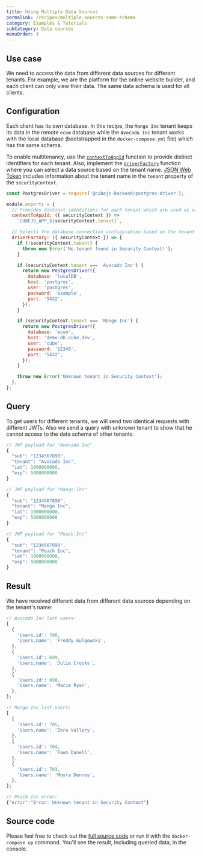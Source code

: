 ```yaml
---
title: Using Multiple Data Sources
permalink: /recipes/multiple-sources-same-schema
category: Examples & Tutorials
subCategory: Data sources
menuOrder: 3
---
```


## Use case

We need to access the data from different data sources for different tenants.
For example, we are the platform for the online website builder, and each client
can only view their data. The same data schema is used for all clients.

## Configuration

Each client has its own database. In this recipe, the `Mango Inc` tenant keeps
its data in the remote `ecom` database while the `Avocado Inc` tenant works with
the local database (bootstrapped in the `docker-compose.yml` file) which has the
same schema.

To enable multitenancy, use the
[`contextToAppId`](https://cube.dev/docs/config#options-reference-context-to-app-id)
function to provide distinct identifiers for each tenant. Also, implement the
[`driverFactory`](https://cube.dev/docs/config#options-reference-driver-factory)
function where you can select a data source based on the tenant name.
[JSON Web Token](https://cube.dev/docs/security) includes information about the
tenant name in the `tenant` property of the `securityContext`.

```javascript
const PostgresDriver = require('@cubejs-backend/postgres-driver');

module.exports = {
  // Provides distinct identifiers for each tenant which are used as caching keys
  contextToAppId: ({ securityContext }) =>
    `CUBEJS_APP_${securityContext.tenant}`,

  // Selects the database connection configuration based on the tenant name
  driverFactory: ({ securityContext }) => {
    if (!securityContext.tenant) {
      throw new Error('No tenant found in Security Context!');
    }

    if (securityContext.tenant === 'Avocado Inc') {
      return new PostgresDriver({
        database: 'localDB',
        host: 'postgres',
        user: 'postgres',
        password: 'example',
        port: '5432',
      });
    }

    if (securityContext.tenant === 'Mango Inc') {
      return new PostgresDriver({
        database: 'ecom',
        host: 'demo-db.cube.dev',
        user: 'cube',
        password: '12345',
        port: '5432',
      });
    }

    throw new Error('Unknown tenant in Security Context');
  },
};
```

## Query

To get users for different tenants, we will send two identical requests with
different JWTs. Also we send a query with unknown tenant to show that he cannot
access to the data schema of other tenants.

```javascript
// JWT payload for "Avocado Inc"
{
  "sub": "1234567890",
  "tenant": "Avocado Inc",
  "iat": 1000000000,
  "exp": 5000000000
}
```

```javascript
// JWT payload for "Mango Inc"
{
  "sub": "1234567890",
  "tenant": "Mango Inc",
  "iat": 1000000000,
  "exp": 5000000000
}
```

```javascript
// JWT payload for "Peach Inc"
{
  "sub": "1234567890",
  "tenant": "Peach Inc",
  "iat": 1000000000,
  "exp": 5000000000
}
```

## Result

We have received different data from different data sources depending on the
tenant's name:

```javascript
// Avocado Inc last users:
[
  {
    'Users.id': 700,
    'Users.name': 'Freddy Gulgowski',
  },
  {
    'Users.id': 699,
    'Users.name': 'Julie Crooks',
  },
  {
    'Users.id': 698,
    'Users.name': 'Macie Ryan',
  },
];
```

```javascript
// Mango Inc last users:
[
  {
    'Users.id': 705,
    'Users.name': 'Zora Vallery',
  },
  {
    'Users.id': 704,
    'Users.name': 'Fawn Danell',
  },
  {
    'Users.id': 703,
    'Users.name': 'Moyra Denney',
  },
];
```

```javascript
// Peach Inc error:
{"error":"Error: Unknown tenant in Security Context"}
```

## Source code

Please feel free to check out the
[full source code](https://github.com/cube-js/cube/tree/master/examples/recipes/multiple-data-sources)
or run it with the `docker-compose up` command. You'll see the result, including
queried data, in the console.

